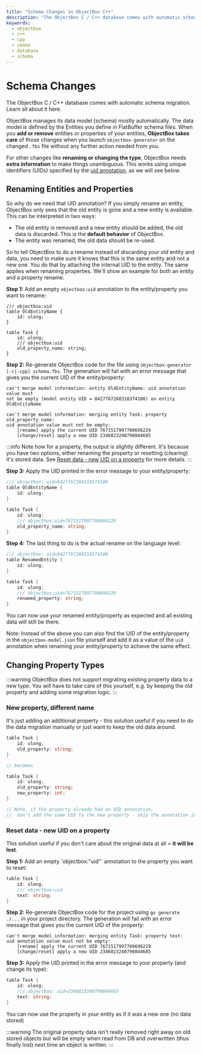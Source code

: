 ```yaml
---
title: "Schema Changes in ObjectBox C++"
description: "The ObjectBox C / C++ database comes with automatic schema migration. Learn all about it here."
keywords:
  - objectbox
  - c++
  - cpp
  - cmake
  - database
  - schema
---
```








<TechnicalArticleSchema
  headline="Schema Changes in ObjectBox C++"
  description="The ObjectBox C / C++ database comes with automatic schema migration. Learn all about it here."
  url="https://cpp.objectbox.io/schema-changes"
  datePublished="2025-07-21"
  dateModified="2025-07-21"
/>

# Schema Changes

The ObjectBox C / C++ database comes with automatic schema migration. Learn all about it here.


ObjectBox manages its data model (schema) mostly automatically. The data model is defined by the Entities you define in FlatBuffer schema files. When you **add or remove** entities or properties of your entities, **ObjectBox takes care** of those changes when you launch `objectbox-generator` on the changed `.fbs` file without any further action needed from you.

For other changes like **renaming or changing the type**, ObjectBox needs **extra information** to make things unambiguous. This works using unique identifiers (UIDs) specified by the [uid annotation](entity-annotations#supported-annotations), as we will see below.

## Renaming Entities and Properties <a href="#renaming-entities-and-properties" id="renaming-entities-and-properties"></a>

So why do we need that UID annotation? If you simply rename an entity, ObjectBox only sees that the old entity is gone and a new entity is available. This can be interpreted in two ways:

* The old entity is removed and a new entity should be added, the old data is discarded. This is the **default behavior** of ObjectBox.
* The entity was renamed, the old data should be re-used.

So to tell ObjectBox to do a rename instead of discarding your old entity and data, you need to make sure it knows that this is the same entity and not a new one. You do that by attaching the internal UID to the entity. The same applies when renaming properties. We'll show an example for both an entity and a property rename.

&#x20;**Step 1:** Add an empty `objectbox:uid` annotation to the entity/property you want to rename:

```fbs title="schema.fbs"
/// objectbox:uid
table OldEntityName {
    id: ulong;
}

table Task {
    id: ulong;
    /// objectbox:uid
    old_property_name: string;
}
```

&#x20;**Step 2:** Re-generate ObjectBox code for the file using `objectbox-generator [-c|-cpp] schema.fbs`. The generation will fail with an error message that gives you the current UID of the entity/property:

```text title="output for empty uid annotation on an entity"
can't merge model information: entity OldEntityName: uid annotation value must 
not be empty (model entity UID = 8427767268318374108) on entity OldEntityName
```

```text title="output for empty uid annotation on a property"
can't merge model information: merging entity Task: property old_property_name: 
uid annotation value must not be empty:
    [rename] apply the current UID 7671517997700696229
    [change/reset] apply a new UID 2346823240790844685
```

:::info
Note how for a property, the output is slightly different. It's because you have two options, either renaming the property or resetting (clearing) it's stored data. See [Reset data - new UID on a property](schema-changes#reset-data---new-uid-on-a-property) for more details.
:::

&#x20;**Step 3:** Apply the UID printed in the error message to your entity/property:

```go
/// objectbox: uid=8427767268318374108
table OldEntityName {
    id: ulong;
}

table Task {
    id: ulong;
    /// objectbox:uid=7671517997700696229
    old_property_name: string;
}
```

&#x20;**Step 4:** The last thing to do is the actual rename on the language level:

```go
/// objectbox: uid=8427767268318374108
table RenamedEntity {
    id: ulong;
}

table Task {
    id: ulong;
    /// objectbox:uid=7671517997700696229
    renamed_property: string;
}
```

&#x20;You can now use your renamed entity/property as expected and all existing data will still be there.

Note: Instead of the above you can also find the UID of the entity/property in the `objectbox-model.json` file yourself and add it as a value of the `uid` annotation when renaming your entity/property to achieve the same effect.

## Changing Property Types

:::warning
ObjectBox does not support migrating existing property data to a new type. You will have to take care of this yourself, e.g. by keeping the old property and adding some migration logic.
:::

### **N**ew property, different name

It's just adding an additional property - this solution useful if you need to do the data migration manually or just want to keep the old data around.

```go
table Task {
    id: ulong;
    old_property: string;
}

// becomes

table Task {
    id: ulong;
    old_property: string;
    new_property: int;
}

// Note, if the property already had an UID annotation, 
//  don't add the same UID to the new property - skip the annotation instead.
```

### **Reset data - new UID on a property**

This solution useful if you don't care about the original data at all = **it will be lost**.

&#x20;**Step 1:** Add an empty \`objectbox:"uid"\` annotation to the property you want to reset:

```go
table Task {
    id: ulong;
    /// objectbox:uid
    text: string;
}
```

&#x20;**Step 2:** Re-generate ObjectBox code for the project using `go generate ./...` in your project directory. The generation will fail with an error message that gives you the current UID of the property:

```
can't merge model information: merging entity Task: property text: 
uid annotation value must not be empty:
    [rename] apply the current UID 7671517997700696229
    [change/reset] apply a new UID 2346823240790844685
```

&#x20;**Step 3:** Apply the UID printed in the error message to your property (and change its type):

```go
table Task {
    id: ulong;
    /// objectbox: uid=2346823240790844685
    text: string;
}
```

You can now use the property in your entity as if it was a new one (no data stored)

:::warning
The original property data isn't really removed right away on old stored objects but will be empty when read from DB and overwritten (thus finally lost) next time an object is written.
:::